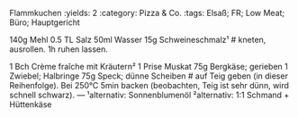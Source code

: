 Flammkuchen
:yields: 2
:category: Pizza & Co.
:tags: Elsaß; FR; Low Meat; Büro; Hauptgericht

140g Mehl
0.5 TL Salz
50ml Wasser
15g Schweineschmalz¹
# kneten, ausrollen. 1h ruhen lassen.

1 Bch Crème fraîche mit Kräutern²
1 Prise Muskat
75g Bergkäse; gerieben
1 Zwiebel; Halbringe
75g Speck; dünne Scheiben
# auf Teig geben (in dieser Reihenfolge). Bei 250°C 5min backen (beobachten, Teig ist sehr dünn, wird schnell schwarz).
---
¹alternativ: Sonnenblumenöl
²alternativ: 1:1 Schmand + Hüttenkäse

